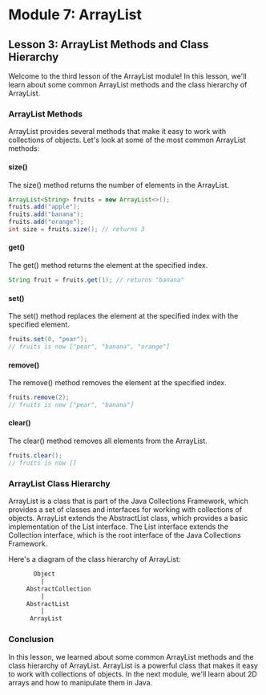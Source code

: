 # Module 7: ArrayList

## Lesson 3: ArrayList Methods and Class Hierarchy

Welcome to the third lesson of the ArrayList module! In this lesson, we'll learn about some common ArrayList methods and the class hierarchy of ArrayList.

### ArrayList Methods

ArrayList provides several methods that make it easy to work with collections of objects. Let's look at some of the most common ArrayList methods:

#### size()

The size() method returns the number of elements in the ArrayList.

```java
ArrayList<String> fruits = new ArrayList<>();
fruits.add("apple");
fruits.add("banana");
fruits.add("orange");
int size = fruits.size(); // returns 3
```

#### get()

The get() method returns the element at the specified index.

```java
String fruit = fruits.get(1); // returns "banana"
```

#### set()

The set() method replaces the element at the specified index with the specified element.

```java
fruits.set(0, "pear");
// fruits is now ["pear", "banana", "orange"]
```

#### remove()

The remove() method removes the element at the specified index.

```java
fruits.remove(2);
// fruits is now ["pear", "banana"]
```

#### clear()

The clear() method removes all elements from the ArrayList.

```java
fruits.clear();
// fruits is now []
```

### ArrayList Class Hierarchy

ArrayList is a class that is part of the Java Collections Framework, which provides a set of classes and interfaces for working with collections of objects. ArrayList extends the AbstractList class, which provides a basic implementation of the List interface. The List interface extends the Collection interface, which is the root interface of the Java Collections Framework.

Here's a diagram of the class hierarchy of ArrayList:

```txt
       Object
         |
     AbstractCollection
         |
     AbstractList
         |
      ArrayList
```

### Conclusion

In this lesson, we learned about some common ArrayList methods and the class hierarchy of ArrayList. ArrayList is a powerful class that makes it easy to work with collections of objects. In the next module, we'll learn about 2D arrays and how to manipulate them in Java.
